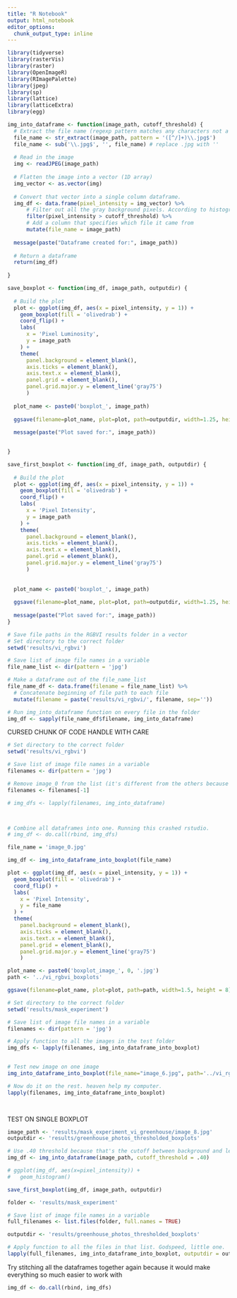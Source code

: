 ```yaml
---
title: "R Notebook"
output: html_notebook
editor_options: 
  chunk_output_type: inline
---
```




```r
library(tidyverse)
library(rasterVis)
library(raster)
library(OpenImageR)
library(RImagePalette)
library(jpeg)
library(sp)
library(lattice)
library(latticeExtra)
library(egg)
```


```r
img_into_dataframe <- function(image_path, cutoff_threshold) {
  # Extract the file name (regexp pattern matches any characters not a slash ([^/]+) followed by .jpg at the end of the string $
  file_name <- str_extract(image_path, pattern = '([^/]+)\\.jpg$')
  file_name <- sub('\\.jpg$', '', file_name) # replace .jpg with ''
  
  # Read in the image
  img <- readJPEG(image_path)
  
  # Flatten the image into a vector (1D array)
  img_vector <- as.vector(img)
  
  # Convert that vector into a single column dataframe.
  img_df <- data.frame(pixel_intensity = img_vector) %>% 
      # Filter out all the gray background pixels. According to histograms, there's a big distribution around .25 and the rest are located after .50. .40 should be a good cutoff point for images manipulated by the ExG vegetative index. 
      filter(pixel_intensity > cutoff_threshold) %>% 
      # Add a column that specifies which file it came from
      mutate(file_name = image_path)
  
  message(paste("Dataframe created for:", image_path))
  
  # Return a dataframe 
  return(img_df)
  
}

save_boxplot <- function(img_df, image_path, outputdir) {
  
  # Build the plot
  plot <- ggplot(img_df, aes(x = pixel_intensity, y = 1)) +
    geom_boxplot(fill = 'olivedrab') +
    coord_flip() +
    labs(
      x = 'Pixel Luminosity',
      y = image_path
    ) +
    theme(
      panel.background = element_blank(),
      axis.ticks = element_blank(),
      axis.text.x = element_blank(),
      panel.grid = element_blank(),
      panel.grid.major.y = element_line('gray75')
      )
  
  plot_name <- paste0('boxplot_', image_path)
  
  ggsave(filename=plot_name, plot=plot, path=outputdir, width=1.25, height = 8)
  
  message(paste("Plot saved for:", image_path))

  
}

save_first_boxplot <- function(img_df, image_path, outputdir) {
  
  # Build the plot
  plot <- ggplot(img_df, aes(x = pixel_intensity, y = 1)) +
    geom_boxplot(fill = 'olivedrab') +
    coord_flip() +
    labs(
      x = 'Pixel Intensity',
      y = image_path
    ) +
    theme(
      panel.background = element_blank(),
      axis.ticks = element_blank(),
      axis.text.x = element_blank(),
      panel.grid = element_blank(),
      panel.grid.major.y = element_line('gray75')
      )
  
  
  plot_name <- paste0('boxplot_', image_path)
  
  ggsave(filename=plot_name, plot=plot, path=outputdir, width=1.25, height = 8)
  
  message(paste("Plot saved for:", image_path))
}

```


```r
# Save file paths in the RGBVI results folder in a vector
# Set directory to the correct folder
setwd('results/vi_rgbvi')

# Save list of image file names in a variable
file_name_list <- dir(pattern = 'jpg')

# Make a dataframe out of the file_name_list
file_name_df <- data.frame(filename = file_name_list) %>% 
  # Concatenate beginning of file path to each file 
  mutate(filename = paste('results/vi_rgbvi/', filename, sep=''))

# Run img_into_dataframe function on every file in the folder
img_df <- sapply(file_name_df$filename, img_into_dataframe)
```

CURSED CHUNK OF CODE HANDLE WITH CARE
```r
# Set directory to the correct folder
setwd('results/vi_rgbvi')

# Save list of image file names in a variable
filenames <- dir(pattern = 'jpg')

# Remove image_0 from the list (it's different from the others because it uses a y-axis label. Won't be necessary when plots are arranged in a grid)
filenames <- filenames[-1]

# img_dfs <- lapply(filenames, img_into_dataframe)



# Combine all dataframes into one. Running this crashed rstudio. 
# img_df <- do.call(rbind, img_dfs)

```


```r

file_name = 'image_0.jpg'

img_df <- img_into_dataframe_into_boxplot(file_name)

plot <- ggplot(img_df, aes(x = pixel_intensity, y = 1)) +
  geom_boxplot(fill = 'olivedrab') +
  coord_flip() +
  labs(
    x = 'Pixel Intensity',
    y = file_name
  ) +
  theme(
    panel.background = element_blank(),
    axis.ticks = element_blank(),
    axis.text.x = element_blank(),
    panel.grid = element_blank(),
    panel.grid.major.y = element_line('gray75')
    )

plot_name <- paste0('boxplot_image_', 0, '.jpg')
path <- '../vi_rgbvi_boxplots'

ggsave(filename=plot_name, plot=plot, path=path, width=1.5, height = 8)


```

```r

# Set directory to the correct folder
setwd('results/mask_experiment')

# Save list of image file names in a variable
filenames <- dir(pattern = 'jpg')

# Apply function to all the images in the test folder
img_dfs <- lapply(filenames, img_into_dataframe_into_boxplot)


# Test new image on one image
img_into_dataframe_into_boxplot(file_name="image_6.jpg", path='../vi_rgbvi_boxplots_greenhouse')

# Now do it on the rest. heaven help my computer. 
lapply(filenames, img_into_dataframe_into_boxplot)

 

```
TEST ON SINGLE BOXPLOT

```r
image_path <- 'results/mask_experiment_vi_greenhouse/image_8.jpg'
outputdir <- 'results/greenhouse_photos_thresholded_boxplots'

# Use .40 threshold because that's the cutoff between background and leaf in images mapped to the ExG vegetative index
img_df <- img_into_dataframe(image_path, cutoff_threshold = .40)

# ggplot(img_df, aes(x=pixel_intensity)) +
#   geom_histogram()

save_first_boxplot(img_df, image_path, outputdir)

```


```r
folder <- 'results/mask_experiment'

# Save list of image file names in a variable
full_filenames <- list.files(folder, full.names = TRUE)

outputdir <- 'results/greenhouse_photos_thresholded_boxplots'

# Apply function to all the files in that list. Godspeed, little one. 
lapply(full_filenames, img_into_dataframe_into_boxplot, outputdir = outputdir)

```
Try stitching all the dataframes together again because it would make everything so much easier to work with
```r

img_df <- do.call(rbind, img_dfs)

```

